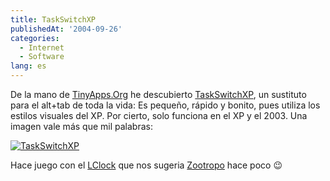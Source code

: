 ```yaml
---
title: TaskSwitchXP
publishedAt: '2004-09-26'
categories:
  - Internet
  - Software
lang: es
---
```


De la mano de [TinyApps.Org](http://www.tinyapps.org) he descubierto [TaskSwitchXP](http://taskswitchxp.sourceforge.net/), un sustituto para el alt+tab de toda la vida: Es pequeño, rápido y bonito, pues utiliza los estilos visuales del XP. Por cierto, solo funciona en el XP y el 2003. Una imagen vale más que mil palabras:

[![TaskSwitchXP](/static/images/legacy/tsxp-t.jpg)](/static/images/legacy/tsxp.jpg)

Hace juego con el [LClock](http://zootropo.f2o.org/archivos/2004/09/04/lclock-porque-todas-las-chicas-quieren-estar-guapas/) que nos sugeria [Zootropo](http://zootropo.f2o.org/) hace poco 😉
